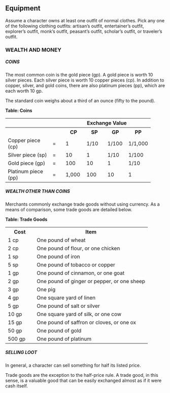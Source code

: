 
## Equipment

Assume a character owns at least one outfit of normal clothes.
Pick any one of the following clothing
outfits: artisan&#8217;s outfit, entertainer&#8217;s outfit, explorer&#8217;s outfit,
monk&#8217;s outfit, peasant&#8217;s outfit, scholar&#8217;s outfit, or traveler&#8217;s outfit.

### WEALTH AND MONEY

##### COINS

The most common coin is the gold piece (gp). A
gold piece is worth 10 silver pieces. Each silver piece is worth 10
copper pieces (cp). In addition to copper, silver, and gold coins,
there are also platinum pieces (pp), which are each worth 10 gp.

The standard coin weighs about a third of an ounce (fifty to
the pound).

**Table: Coins**

<table border="0" cellpadding="1" cellspacing="0">
<tbody>
<tr>
<th style="width: 125px">&nbsp;</th>
<th style="width: 25px">&nbsp;</th>
<th colspan="4" class="center">Exchange Value</th>
</tr>
<tr>
<th>&nbsp;</th>
<th>&nbsp;</th>
<th style="width: 50px">CP</th>
<th style="width: 50px">SP</th>
<th style="width: 50px">GP</th>
<th style="width: 50px">PP</th>
</tr>
<tr class="odd-row">
<td>Copper piece (cp)</td>
<td>=</td>
<td>1</td>
<td>1/10</td>
<td>1/100</td>
<td>1/1,000</td>
</tr>
<tr>
<td>Silver piece (sp)</td>
<td>=</td>
<td>10</td>
<td>1</td>
<td>1/10</td>
<td>1/100</td>
</tr>
<tr class="odd-row">
<td>Gold piece (gp)</td>
<td>=</td>
<td>100</td>
<td>10</td>
<td>1</td>
<td>1/10</td>
</tr>
<tr>
<td class="last-row">Platinum piece (pp)</td>
<td class="last-row">=</td>
<td class="last-row">1,000</td>
<td class="last-row">100</td>
<td class="last-row">10</td>
<td class="last-row">1</td>
</tr>
</tbody>
</table>

##### WEALTH OTHER THAN COINS

Merchants commonly exchange trade goods
without using currency. As a means of comparison, some trade goods are
detailed below.

**Table: Trade Goods**

<table border="0" cellpadding="1" cellspacing="0">
<tbody>
<tr>
<th style="width: 75px">Cost</th>
<th>Item</th>
</tr>
<tr class="odd-row">
<td>1 cp</td>
<td>One pound of wheat</td>
</tr>
<tr>
<td>2 cp</td>
<td>One pound of flour, or one chicken</td>
</tr>
<tr class="odd-row">
<td>1 sp</td>
<td>One pound of iron</td>
</tr>
<tr>
<td>5 sp</td>
<td>One pound of tobacco or copper</td>
</tr>
<tr class="odd-row">
<td>1 gp</td>
<td>One pound of cinnamon, or one goat</td>
</tr>
<tr>
<td>2 gp</td>
<td>One pound of ginger or pepper, or one sheep</td>
</tr>
<tr class="odd-row">
<td>3 gp</td>
<td>One pig</td>
</tr>
<tr>
<td>4 gp</td>
<td>One square yard of linen</td>
</tr>
<tr class="odd-row">
<td>5 gp</td>
<td>One pound of salt or silver</td>
</tr>
<tr>
<td>10 gp</td>
<td>One square yard of silk, or one cow</td>
</tr>
<tr class="odd-row">
<td>15 gp</td>
<td>One pound of saffron or cloves, or one ox</td>
</tr>
<tr>
<td>50 gp</td>
<td>One pound of gold</td>
</tr>
<tr class="odd-row">
<td>500 gp</td>
<td>One pound of platinum</td>
</tr>
</tbody>
</table>

##### SELLING LOOT

In general, a character can sell something for
half its listed price.

Trade goods are the exception to the half-price rule. A trade
good, in this sense, is a valuable good that can be easily exchanged
almost as if it were cash itself.
